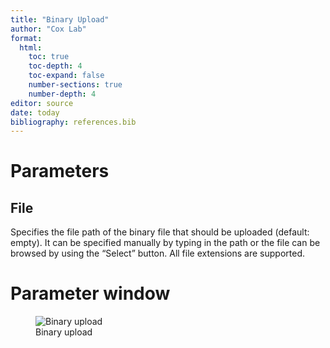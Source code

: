 ```yaml
---
title: "Binary Upload"
author: "Cox Lab"
format: 
  html:
    toc: true
    toc-depth: 4
    toc-expand: false
    number-sections: true
    number-depth: 4
editor: source
date: today
bibliography: references.bib
---
```


```{=html}
<!-- This comment and the line above it must be preserved when editing this file!
The recommended sections are these, but they may be changed on a case by case basis.
===== Detailed description =====
===== Parameters =====
===== Theoretical background =====
===== Examples =====
Make changes only below this line! -->
```
# Parameters

## File

Specifies the file path of the binary file that should be uploaded (default: empty). It can be specified manually by typing in the path or the file can be browsed by using the "Select" button. All file extensions are supported.

# Parameter window

![Binary upload](images/binary_upload-edited.png)

